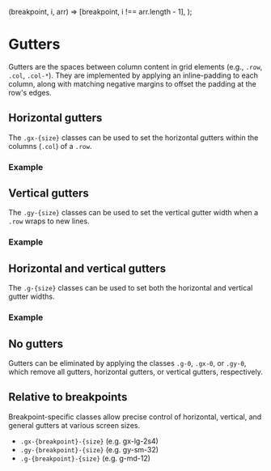 
  (breakpoint, i, arr) => [breakpoint, i !== arr.length - 1],
);

<Meta of={GutterStories} />

# Gutters

Gutters are the spaces between column content in grid elements (e.g., `.row`, `.col`, `.col-*`). They are implemented by applying an inline-padding to each column, along with matching negative margins to offset the padding at the row's edges.

## Horizontal gutters

The `.gx-{size}` classes can be used to set the horizontal gutters within the columns (`.col`) of a `.row`.

### Example

<Canvas sourceState="shown" of={GutterStories.HorizontalGutters} />
<div className="hide-col-default">
  <Controls of={GutterStories.HorizontalGutters} />
</div>

## Vertical gutters

The `.gy-{size}` classes can be used to set the vertical gutter width when a `.row` wraps to new lines.

### Example

<Canvas sourceState="shown" of={GutterStories.VerticalGutters} />
<div className="hide-col-default">
  <Controls of={GutterStories.VerticalGutters} />
</div>

## Horizontal and vertical gutters

The `.g-{size}` classes can be used to set both the horizontal and vertical gutter widths.

### Example

<Canvas sourceState="shown" of={GutterStories.GeneralGutters} />
<div className="hide-col-default">
  <Controls of={GutterStories.GeneralGutters} />
</div>

## No gutters

Gutters can be eliminated by applying the classes `.g-0`, `.gx-0`, or `.gy-0`, which remove all gutters, horizontal gutters, or vertical gutters, respectively.

## Relative to breakpoints

Breakpoint-specific classes allow precise control of horizontal, vertical, and general gutters at various screen sizes.

- `.gx-{breakpoint}-{size}` (e.g. gx-lg-2s4)
- `.gy-{breakpoint}-{size}` (e.g. gy-sm-32)
- `.g-{breakpoint}-{size}` (e.g. g-md-12)
